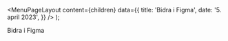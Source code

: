 
<Meta
  title='Bidra i Figma'
  description='Beskrivelse'
/>

  <MenuPageLayout
    content={children}
    data={{
      title: 'Bidra i Figma',
      date: '5. april 2023',
    }}
  />
);

Bidra i Figma
